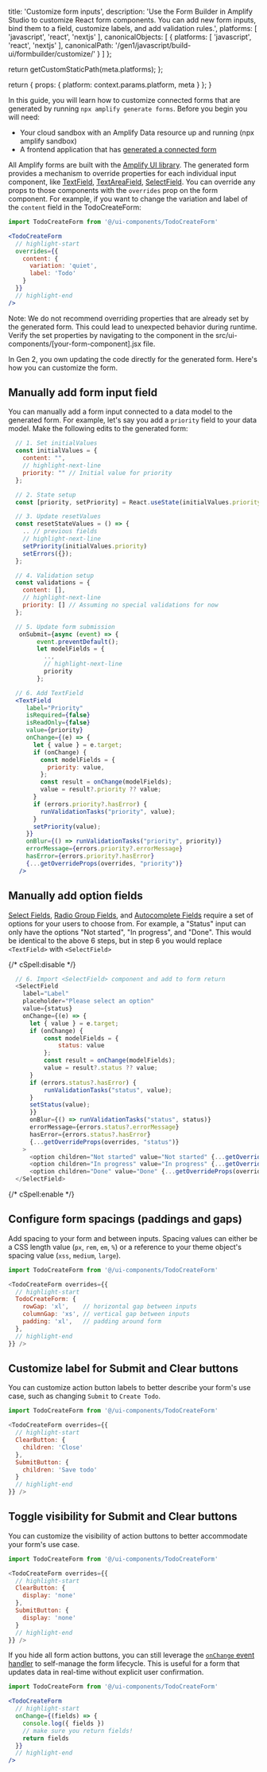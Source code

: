 
  title: 'Customize form inputs',
  description: 'Use the Form Builder in Amplify Studio to customize React form components. You can add new form inputs, bind them to a field, customize labels, and add validation rules.',
  platforms: [
    'javascript',
    'react',
    'nextjs'
  ],
  canonicalObjects: [
    {
      platforms: [
        'javascript',
        'react',
        'nextjs'
      ],
      canonicalPath: '/gen1/javascript/build-ui/formbuilder/customize/'
    }
  ]
};

  return getCustomStaticPath(meta.platforms);
};

  return {
    props: {
      platform: context.params.platform,
      meta
    }
  };
}

In this guide, you will learn how to customize connected forms that are generated by running `npx amplify generate forms`. Before you begin you will need: 

- Your cloud sandbox with an Amplify Data resource up and running (npx amplify sandbox)
- A frontend application that has [generated a connected form](/[platform]/build-ui/formbuilder/)


All Amplify forms are built with the [Amplify UI library](https://ui.docs.amplify.aws/). The generated form provides a mechanism to override properties for each individual input component, like [TextField](https://ui.docs.amplify.aws/react/components/textfield), [TextAreaField](https://ui.docs.amplify.aws/react/components/textareafield), [SelectField](https://ui.docs.amplify.aws/react/components/selectfield). You can override any props to those components with the `overrides` prop on the form component. For example, if you want to change the variation and label of the `content` field in the TodoCreateForm:

```jsx
import TodoCreateForm from '@/ui-components/TodoCreateForm'

<TodoCreateForm
  // highlight-start
  overrides={{
    content: {
      variation: 'quiet',
      label: 'Todo'
    }
  }}
  // highlight-end
/>
```

<Callout>

Note: We do not recommend overriding properties that are already set by the generated form. This could lead to unexpected behavior during runtime. Verify the set properties by navigating to the component in the src/ui-components/[your-form-component].jsx file.

</Callout>
In Gen 2, you own updating the code directly for the generated form. Here's how you can customize the form.

## Manually add form input field

You can manually add a form input connected to a data model to the generated form. For example, let's say you add a `priority` field to your data model. Make the following edits to the generated form:

```jsx title="src/ui-components/TodoCreateForm.js"
  // 1. Set initialValues
  const initialValues = {
    content: "",
    // highlight-next-line
    priority: "" // Initial value for priority
  };

  // 2. State setup
  const [priority, setPriority] = React.useState(initialValues.priority);

  // 3. Update resetValues
  const resetStateValues = () => {
    .. // previous fields
    // highlight-next-line
    setPriority(initialValues.priority)
    setErrors({});
  };

  // 4. Validation setup
  const validations = {
    content: [],
    // highlight-next-line
    priority: [] // Assuming no special validations for now
  };

  // 5. Update form submission
   onSubmit={async (event) => {
        event.preventDefault();
        let modelFields = {
          ..,
          // highlight-next-line
          priority
        };

  // 6. Add TextField
  <TextField
     label="Priority"
     isRequired={false}
     isReadOnly={false}
     value={priority}
     onChange={(e) => {
       let { value } = e.target;
       if (onChange) {
         const modelFields = {
           priority: value,
         };
         const result = onChange(modelFields);
         value = result?.priority ?? value;
       }
       if (errors.priority?.hasError) {
         runValidationTasks("priority", value);
       }
       setPriority(value);
     }}
     onBlur={() => runValidationTasks("priority", priority)}
     errorMessage={errors.priority?.errorMessage}
     hasError={errors.priority?.hasError}
     {...getOverrideProps(overrides, "priority")}
   />

```

## Manually add option fields

[Select Fields](https://ui.docs.amplify.aws/react/components/selectfield), [Radio Group Fields](https://ui.docs.amplify.aws/react/components/radiogroupfield), and [Autocomplete Fields](https://ui.docs.amplify.aws/react/components/autocomplete) require a set of options for your users to choose from. For example, a "Status" input can only have the options "Not started", "In progress", and "Done". This would be identical to the above 6 steps, but in step 6 you would replace `<TextField>` with `<SelectField>`

{/* cSpell:disable */}
```js title="src/ui-components/TodoCreateForm.js"
  // 6. Import <SelectField> component and add to form return
  <SelectField
    label="Label" 
    placeholder="Please select an option" 
    value={status} 
    onChange={(e) => {
      let { value } = e.target;
      if (onChange) {
          const modelFields = {
              status: value
          };
          const result = onChange(modelFields);
          value = result?.status ?? value;
      }
      if (errors.status?.hasError) {
          runValidationTasks("status", value);
      }
      setStatus(value);
      }} 
      onBlur={() => runValidationTasks("status", status)}
      errorMessage={errors.status?.errorMessage} 
      hasError={errors.status?.hasError} 
      {...getOverrideProps(overrides, "status")}
    >
      <option children="Not started" value="Not started" {...getOverrideProps(overrides, "statusOption0")}></option>
      <option children="In progress" value="In progress" {...getOverrideProps(overrides, "statusOption1")}></option>
      <option children="Done" value="Done" {...getOverrideProps(overrides, "statusOption2")}></option>
  </SelectField>
```
{/* cSpell:enable */}


## Configure form spacings (paddings and gaps)

Add spacing to your form and between inputs. Spacing values can either be a CSS length value (`px`, `rem`, `em`, `%`) or a reference to your theme object's spacing value (`xss`, `medium`, `large`).

```js
import TodoCreateForm from '@/ui-components/TodoCreateForm'

<TodoCreateForm overrides={{
  // highlight-start
  TodoCreateForm: {
    rowGap: 'xl',    // horizontal gap between inputs
    columnGap: 'xs', // vertical gap between inputs
    padding: 'xl',   // padding around form
  },
  // highlight-end
}} />
```


## Customize label for Submit and Clear buttons

You can customize action button labels to better describe your form's use case, such as changing `Submit` to `Create Todo`.

```js
import TodoCreateForm from '@/ui-components/TodoCreateForm'

<TodoCreateForm overrides={{
  // highlight-start
  ClearButton: {
    children: 'Close'
  },
  SubmitButton: {
    children: 'Save todo'
  }
  // highlight-end
}} />
```

## Toggle visibility for Submit and Clear buttons

You can customize the visibility of action buttons to better accommodate your form's use case.

```js
import TodoCreateForm from '@/ui-components/TodoCreateForm'

<TodoCreateForm overrides={{
  // highlight-start
  ClearButton: {
    display: 'none'
  },
  SubmitButton: {
    display: 'none'
  }
  // highlight-end
}} />
```

If you hide all form action buttons, you can still leverage the [`onChange` event handler](/gen1/[platform]/build-ui/formbuilder/lifecycle/#get-form-data-as-your-user-inputs-data---onchange) to self-manage the form lifecycle. This is useful for a form that updates data in real-time without explicit user confirmation.


```jsx
import TodoCreateForm from '@/ui-components/TodoCreateForm'

<TodoCreateForm
  // highlight-start
  onChange={(fields) => {
    console.log({ fields })
    // make sure you return fields!
    return fields
  }}
  // highlight-end
/>
```
